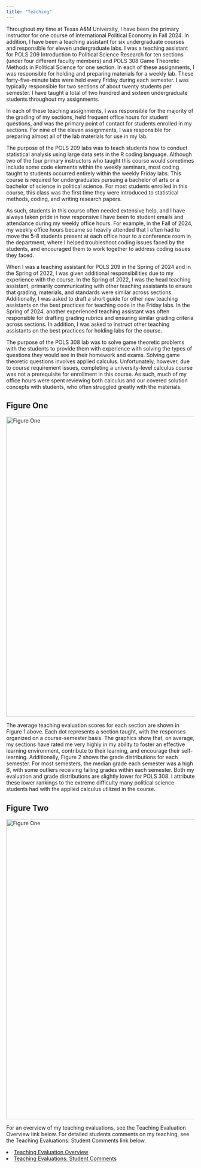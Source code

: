 ```yaml
---
title: "Teaching"
---
```

	


```{=html}
<html lang="en">
<head>

    <meta charset="UTF-8">
    <meta name="viewport" content="width=device-width, initial-scale=1.0">
    <title>Image and Text Layout</title>
    <style>
        .container {
            display: flex;
            align-items: center;
            padding: 20px;
        }
        .image {
            max-width: 300px; /* Adjust as necessary */
            margin-right: 20px; /* Space between image and text */
        }
        .text {
            max-width: 300px; /* Adjust as necessary */
        }
        
        .figure {
            max-width: 300px; /* Adjust as necessary */
            margin-right: 20px; /* Space between image and text */
        }
        
    </style>
</head>
<body>

<p>
Throughout my time at Texas A&M University, I have been the primary instructor for one course of International Political Economy in Fall 2024. In addition, I have been a teaching assistant for six undergraduate courses and responsible for eleven undergraduate labs. I was a teaching assistant for POLS 209 Introduction to Political Science Research for ten sections (under four different faculty members) and POLS 308 Game Theoretic Methods in Political Science for one section. In each of these assignments, I was responsible for holding and preparing materials for a weekly lab. These forty-five-minute labs were held every Friday during each semester. I was typically responsible for two sections of about twenty students per semester. I have taught a total of two hundred and sixteen undergraduate students throughout my assignments. 
<p>

<p>
In each of these teaching assignments, I was responsible for the majority of the grading of my sections, held frequent office hours for student questions, and was the primary point of contact for students enrolled in my sections. For nine of the eleven assignments, I was responsible for preparing almost all of the lab materials for use in my lab. 
<p>

<p>
The purpose of the POLS 209 labs was to teach students how to conduct statistical analysis using large data sets in the R coding language. Although two of the four primary instructors who taught this course would sometimes include some code elements within the weekly seminars, most coding taught to students occurred entirely within the weekly Friday labs. This course is required for undergraduates pursuing a bachelor of arts or a bachelor of science in political science. For most students enrolled in this course, this class was the first time they were introduced to statistical methods, coding, and writing research papers. 
<p>

<p>
As such, students in this course often needed extensive help, and I have always taken pride in how responsive I have been to student emails and attendance during my weekly office hours. For example, in the Fall of 2024, my weekly office hours became so heavily attended that I often had to move the 5-8 students present at each office hour to a conference room in the department, where I helped troubleshoot coding issues faced by the students, and encouraged them to work together to address coding issues they faced.
<p>

<p>
When I was a teaching assistant for POLS 209 in the Spring of 2024 and in the Spring of 2022, I was given additional responsibilities due to my experience with the course. In the Spring of 2022, I was the head teaching assistant, primarily communicating with other teaching assistants to ensure that grading, materials, and standards were similar across sections. Additionally, I was asked to draft a short guide for other new teaching assistants on the best practices for teaching code in the Friday labs. In the Spring of 2024, another experienced teaching assistant was often responsible for drafting grading rubrics and ensuring similar grading criteria across sections. In addition, I was asked to instruct other teaching assistants on the best practices for holding labs for the course. 
<p>

<p>
The purpose of the POLS 308 lab was to solve game theoretic problems with the students to provide them with experience with solving the types of questions they would see in their homework and exams. Solving game theoretic questions involves applied calculus. Unfortunately, however, due to course requirement issues, completing a university-level calculus course was not a prerequisite for enrollment in this course. As such, much of my office hours were spent reviewing both calculus and our covered solution concepts with students, who often struggled greatly with the materials. 

<p>

   <h2>Figure One</h2>
   
   
<img src="Images/phil_gramm_graphic.png" alt="Figure One" width="800">


<p>


<!--  <figure style="width: 25%"> -->
<!--     <img src="Images/phil_gramm_graphic.png"> -->
<!--   <figcaption>Figure One</figcaption> -->
<!-- </figure> -->


<!-- </body> -->

<p>



The average teaching evaluation scores for each section are shown in Figure 1 above. Each dot represents a section taught, with the responses organized on a course-semester basis. The graphics show that, on average, my sections have rated me very highly in my ability to foster an effective learning environment, contribute to their learning, and encourage their self-learning. Additionally, Figure 2 shows the grade distributions for each semester. For most semesters, the median grade each semester was a high B, with some outliers receiving failing grades within each semester. Both my evaluation and grade distributions are slightly lower for POLS 308. I attribute these lower rankings to the extreme difficulty many political science students had with the applied calculus utilized in the course. 

<p>

   <h2>Figure Two</h2>
   
<img src="Images/phil_gramm_grades.png" alt="Figure One" width="800">




<p>


<!-- <body> -->


<!--  <figure style="width: 25%"> -->
<!--     <img src="Images/phil_gramm_grades.png"> -->
<!--   <figcaption>Figure Two</figcaption> -->
<!-- </figure> -->



<p>

For an overview of my teaching evaluations, see the Teaching Evaluation Overview link below. For detailed students comments on my teaching, see the Teaching Evaluations: Student Comments link below. 

<p>

<li><a href="teaching_eval_1.html">Teaching Evaluation Overview</a></li>
<li><a href="teaching_eval_2.html">Teaching Evaluations: Student Comments</a></li>

</body>

```
